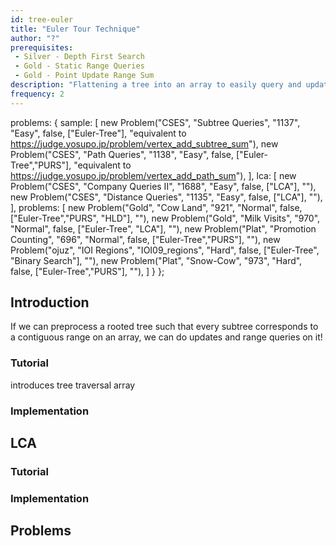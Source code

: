 ```yaml
---
id: tree-euler
title: "Euler Tour Technique"
author: "?"
prerequisites: 
 - Silver - Depth First Search
 - Gold - Static Range Queries
 - Gold - Point Update Range Sum
description: "Flattening a tree into an array to easily query and update subtrees."
frequency: 2
---
```



  problems: {
    sample: [
      new Problem("CSES", "Subtree Queries", "1137", "Easy", false, ["Euler-Tree"], "equivalent to https://judge.yosupo.jp/problem/vertex_add_subtree_sum"),
      new Problem("CSES", "Path Queries", "1138", "Easy", false, ["Euler-Tree","PURS"], "equivalent to https://judge.yosupo.jp/problem/vertex_add_path_sum"),
    ],
    lca: [
      new Problem("CSES", "Company Queries II", "1688", "Easy", false, ["LCA"], ""),
      new Problem("CSES", "Distance Queries", "1135", "Easy", false, ["LCA"], ""),
    ],
    problems: [
      new Problem("Gold", "Cow Land", "921", "Normal", false, ["Euler-Tree","PURS", "HLD"], ""),
      new Problem("Gold", "Milk Visits", "970", "Normal", false, ["Euler-Tree", "LCA"], ""),
      new Problem("Plat", "Promotion Counting", "696", "Normal", false, ["Euler-Tree","PURS"], ""),
      new Problem("ojuz", "IOI Regions", "IOI09_regions", "Hard", false, ["Euler-Tree", "Binary Search"], ""),
      new Problem("Plat", "Snow-Cow", "973", "Hard", false, ["Euler-Tree","PURS"], ""),
    ]
  }
};

## Introduction

<problems-list problems={metadata.problems.sample} />

If we can preprocess a rooted tree such that every subtree corresponds to a contiguous range on an array, we can do updates and range queries on it!

### Tutorial

<resources>
  <resource source="CPH" title="18.2 - Subtrees & Paths" starred>introduces tree traversal array</resource>
</resources>

### Implementation

<IncompleteSection />

## LCA

<problems-list problems={metadata.problems.lca} />

### Tutorial

<resources>
  <resource source="CPH" title="18.3 - Least Common Ancestor (Method 2)" starred></resource>
  <resource source="cp-algo" title="Reducing LCA to RMQ" url="graph/lca.html" starred></resource>
</resources>

### Implementation

<IncompleteSection />

## Problems

<problems-list problems={metadata.problems.problems} />
